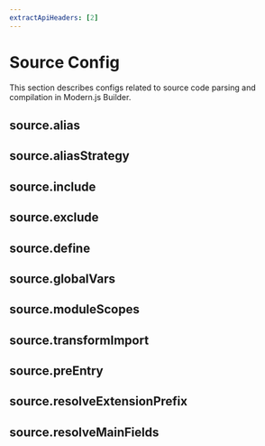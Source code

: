 ```yaml
---
extractApiHeaders: [2]
---
```


# Source Config


<BuilderRebrandTip />

This section describes configs related to source code parsing and compilation in Modern.js Builder.

## source.alias


<Alias />

## source.aliasStrategy


<AliasStrategy />

## source.include


<Include />

## source.exclude


<Exclude />

## source.define


<Define />

## source.globalVars


<GlobalVars />

## source.moduleScopes


<ModuleScopes />

## source.transformImport


<TransformImport />

## source.preEntry


<PreEntry />

## source.resolveExtensionPrefix


<ResolveExtensionPrefix />

## source.resolveMainFields


<ResolveMainFields />
